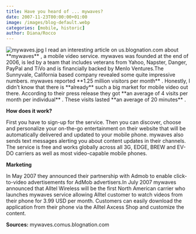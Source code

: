 ```yaml
---
title: Have you heard of ... mywaves?
date: 2007-11-23T00:00:00+01:00
image: /images/blog-default.webp
categories: [mobile, historic]
author: Diana/Rocco
---
```


<div class="entry-content">
<img src="http://pavingways.com/wp-content/uploads/mywaves.jpg" alt="mywaves.jpg" /> I read an interesting article on us.blognation.com about **mywaves** , a mobile video service. mywaves was founded at the end of 2006, is led by a team that includes veterans from Yahoo, Napster, Danger, PayPal and TiVo and is financially backed by Menlo Ventures.The Sunnyvale, California based company revealed some quite impressive numbers. mywaves reported **1.25 million visitors per month** . Honestly, I didn’t know that there is **already**  such a big market for mobile video out there. According to their press release they got **an average of 4 visits per month per individual** . These visits lasted **an average of 20 minutes** .



**How does it work?** 


First you have to sign-up for the service. Then you can discover, choose and personalize your on-the-go entertainment on their website that will be automatically delivered and updated to your mobile phone. mywaves also sends text messages alerting you about content updates in their channels. The service is free and works globally across all 3G, EDGE, BREW and EV-DO carriers as well as most video-capable mobile phones.



**Marketing** 


In May 2007 they announced their partnership with Admob to enable click-to-video advertisements for AdMob advertisers.In July 2007 mywaves announced that Alltel Wireless will be the first North American carrier who launches mywaves service allowing Alltel customer to watch videos from their phone for 3.99 USD per month. Customers can easily download the application from their phone via the Alltel Axcess Shop and customize the content.



**Sources:** mywaves.comus.blognation.com
</div>

